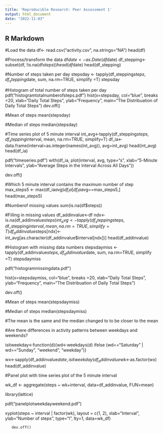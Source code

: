 ```yaml
---
title: 'Reproducible Research: Peer Assessment 1'
output: html_document
date: "2022-11-03"
---
```



## R Markdown



#Load the data
df<- read.csv("activity.csv", na.strings="NA")
head(df)

#Process/transform the data
df$date <- as.Date(df$date)
df_stepping<-subset(df, !is.na(df$steps))
head(df$date)
head(df_stepping)

#Number of steps taken per day
stepsday <- tapply(df_stepping$steps, df_stepping$date, sum, na.rm=TRUE, simplify =T)
stepsday

#Histogram of total number of steps taken per day
pdf("histogramtotalnumberofsteps.pdf")
hist(x=stepsday, col="blue", breaks =20, xlab="Daily Total Steps", ylab="Frequency", main="The Distribuation of Daily Total Steps")
dev.off()

#Mean of steps
mean(stepsday)

#Median of steps
median(stepsday)

#Time series plot of 5 minute interval
int_avg<-tapply(df_stepping$steps, df_stepping$interval, mean, na.rm=TRUE, simplify=T)
df_ia<- data.frame(interval=as.integer(names(int_avg)), avg=int_avg)
head(int_avg)
head(df_ia)

pdf("timeseries.pdf")
with(df_ia, plot(interval, avg, type="s", xlab="5-Minute Intervals", ylab="Average Steps in the Interval Across All Days"))

dev.off()

#Which 5 minute interval contains the maximum number of step
max_steps5 <- max(df_ia$avg)
df_ia[df_ia$avg==max_steps5,]
head(max_steps5)

#Numberof missing values
sum(is.na(df$steps))

#Filling in missing values
df_addinvalue<-df
ndx<-is.na(df_addinvalue$steps)
int_avg<-tapply(df_stepping$steps, df_stepping$interval, mean, na.rm=TRUE, simplify=T)
df_addinvalue$steps[ndx]<-int_avg[as.character(df_addinvalue$interval[ndx])]
head(df_addinvalue)

#Histogram with missing data numbers
stepsdaymiss <- tapply(df_addinvalue$steps, df_addinvalue$date, sum, na.rm=TRUE, simplify =T)
stepsdaymiss

pdf("histogrammissingdata.pdf")

hist(x=stepsdaymiss, col="blue", breaks =20, xlab="Daily Total Steps", ylab="Frequency", main="The Distribuation of Daily Total Steps")

dev.off()

#Mean of steps
mean(stepsdaymiss)

#Median of steps
median(stepsdaymiss)

#The mean is the same and the median changed to to be closer to the mean

#Are there differences in activity patterns between weekdays and weekends?

isitweekday<-function(d){wd<-weekdays(d) 
ifelse (wd=="Saturday" | wd=="Sunday", "weekend", "weekday")}

wx<-sapply(df_addinvalue$date, isitweekday)
df_addinvalue$wk<-as.factor(wx)
head(df_addinvalue)

#Panel plot with time series plot of the 5 minute interval

wk_df <- aggregate(steps ~ wk+interval, data=df_addinvalue, FUN=mean)

library(lattice)

pdf("panelplotweekdayweekend.pdf")

xyplot(steps ~ interval | factor(wk),
       layout = c(1, 2),
       xlab="Interval",
       ylab="Number of steps",
       type="l",
       lty=1,
       data=wk_df)
       
       dev.off()
       



